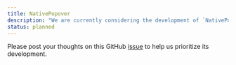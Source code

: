 ```yaml
---
title: NativePopover
description: "We are currently considering the development of `NativePopover`."
status: planned
---
```


Please post your thoughts on this GitHub [issue](https://github.com/yamada-ui/yamada-ui/issues/3845) to help us prioritize its development.
